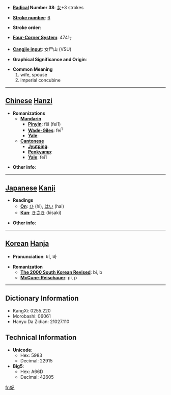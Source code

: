 * '''[[Wiktionary:Chinese radical index| Radical]] Number 38''': [[Wiktionary:Chinese radical index 女|女]]+3 strokes

* '''[[Wiktionary:Chinese total strokes index|Stroke number]]''': [[Wiktionary:Chinese total strokes index 6|6]]

* '''Stroke order''': 

* '''[[Wiktionary:Chinese four corner index|Four-Corner System]]''': 4741<sub>7</sub>

* '''[[Wiktionary:Chinese Cangjie index|Cangjie input]]''': 女尸山 (VSU)

* '''Graphical Significance and Origin''': 

* '''Common Meaning'''
*#wife, spouse
*# imperial concubine


----

== [[Chinese]] [[Hanzi]] ==

* '''Romanizations'''
** '''[[Mandarin]]'''
*** '''[[Pinyin]]''': fēi (fei1)
*** '''[[Wade-Giles]]''': fei<sup>1</sup>
*** '''[[Yale]]''': 
** '''[[Cantonese]]'''
*** '''[[Jyutping]]''':
*** '''[[Penkyamp]]''': 
*** '''[[Yale]]''': fei1

* '''Other info''': 

----

== [[Japanese]] [[Kanji]] ==

* '''Readings'''
** '''[[On]]''': [[ひ]] (hi), [[はい]] (hai)
** '''[[Kun]]''': [[きさき]] (kisaki)

* '''Other info''':  

----

== [[Korean]] [[Hanja]] ==

* '''Pronunciation''': 비, 바

* '''Romanization'''
** '''[[The 2000 South Korean Revised Romanization|The 2000 South Korean Revised]]''': bi, b
** '''[[McCune-Reischauer]]''': pi, p

----

== Dictionary Information ==

* KangXi: 0255.220
* Morobashi: 06061
* Hanyu Da Zidian: 21027.110

== Technical Information ==

* '''Unicode''':
** Hex: 5983
** Decimal: 22915
* '''Big5''':
** Hex: A66D
** Decimal: 42605

[[fr:妃]]